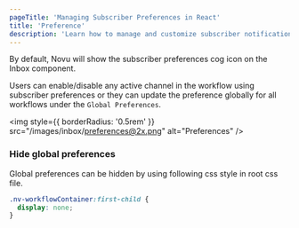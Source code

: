 ```yaml
---
pageTitle: 'Managing Subscriber Preferences in React'
title: 'Preference'
description: 'Learn how to manage and customize subscriber notification preferences in your React application.'
---
```


By default, Novu will show the subscriber preferences cog icon on the Inbox component.

Users can enable/disable any active channel in the workflow using subscriber preferences or they can update the preference globally for all workflows under the `Global Preferences`.

<img
  style={{ borderRadius: '0.5rem' }}
  src="/images/inbox/preferences@2x.png"
  alt="Preferences"
/>

### Hide global preferences

Global preferences can be hidden by using following css style in root css file.

```css
.nv-workflowContainer:first-child {
  display: none;
}
```
